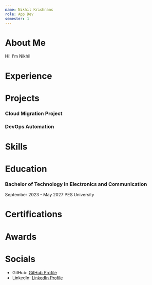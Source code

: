 ```yaml
---
name: Nikhil Krishnans
role: App Dev
semester: 1
---
```


# About Me

Hi! I'm Nikhil

# Experience



# Projects


### Cloud Migration Project

### DevOps Automation

# Skills


# Education

### Bachelor of Technology in Electronics and Communication
September 2023 - May 2027
PES University

# Certifications


# Awards


# Socials

- GitHub: [GitHub Profile](https://github.com/nikhilk205)
- LinkedIn: [LinkedIn Profile](https://www.linkedin.com/in/your-linkedin)
